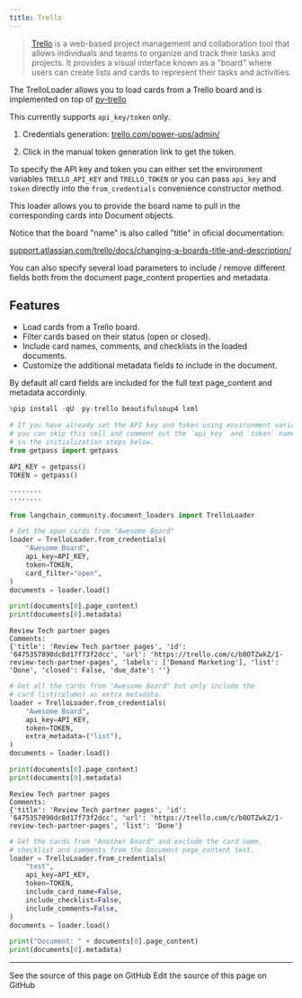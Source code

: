 ```yaml
---
title: Trello
---
```


>[Trello](https://www.atlassian.com/software/trello) is a web-based project management and collaboration tool that allows individuals and teams to organize and track their tasks and projects. It provides a visual interface known as a "board" where users can create lists and cards to represent their tasks and activities.

The TrelloLoader allows you to load cards from a Trello board and is implemented on top of [py-trello](https://pypi.org/project/py-trello/)

This currently supports `api_key/token` only.

1. Credentials generation: [trello.com/power-ups/admin/](https://trello.com/power-ups/admin/)

2. Click in the manual token generation link to get the token.

To specify the API key and token you can either set the environment variables `TRELLO_API_KEY` and `TRELLO_TOKEN` or you can pass `api_key` and `token` directly into the `from_credentials` convenience constructor method.

This loader allows you to provide the board name to pull in the corresponding cards into Document objects.

Notice that the board "name" is also called "title" in oficial documentation:

[support.atlassian.com/trello/docs/changing-a-boards-title-and-description/](https://support.atlassian.com/trello/docs/changing-a-boards-title-and-description/)

You can also specify several load parameters to include / remove different fields both from the document page_content properties and metadata.

## Features

- Load cards from a Trello board.
- Filter cards based on their status (open or closed).
- Include card names, comments, and checklists in the loaded documents.
- Customize the additional metadata fields to include in the document.

By default all card fields are included for the full text page_content and metadata accordinly.

```python
%pip install -qU  py-trello beautifulsoup4 lxml
```

```python
# If you have already set the API key and token using environment variables,
# you can skip this cell and comment out the `api_key` and `token` named arguments
# in the initialization steps below.
from getpass import getpass

API_KEY = getpass()
TOKEN = getpass()
```

```output
········
········
```

```python
from langchain_community.document_loaders import TrelloLoader

# Get the open cards from "Awesome Board"
loader = TrelloLoader.from_credentials(
    "Awesome Board",
    api_key=API_KEY,
    token=TOKEN,
    card_filter="open",
)
documents = loader.load()

print(documents[0].page_content)
print(documents[0].metadata)
```

```output
Review Tech partner pages
Comments:
{'title': 'Review Tech partner pages', 'id': '6475357890dc8d17f73f2dcc', 'url': 'https://trello.com/c/b0OTZwkZ/1-review-tech-partner-pages', 'labels': ['Demand Marketing'], 'list': 'Done', 'closed': False, 'due_date': ''}
```

```python
# Get all the cards from "Awesome Board" but only include the
# card list(column) as extra metadata.
loader = TrelloLoader.from_credentials(
    "Awesome Board",
    api_key=API_KEY,
    token=TOKEN,
    extra_metadata=("list"),
)
documents = loader.load()

print(documents[0].page_content)
print(documents[0].metadata)
```

```output
Review Tech partner pages
Comments:
{'title': 'Review Tech partner pages', 'id': '6475357890dc8d17f73f2dcc', 'url': 'https://trello.com/c/b0OTZwkZ/1-review-tech-partner-pages', 'list': 'Done'}
```

```python
# Get the cards from "Another Board" and exclude the card name,
# checklist and comments from the Document page_content text.
loader = TrelloLoader.from_credentials(
    "test",
    api_key=API_KEY,
    token=TOKEN,
    include_card_name=False,
    include_checklist=False,
    include_comments=False,
)
documents = loader.load()

print("Document: " + documents[0].page_content)
print(documents[0].metadata)
```

---

<CardGroup cols={2}>
  <Card title="View Source" icon="eye" href="https://github.com/langchain-ai/docs/blob/main/src/oss/python/integrations/document_loaders/trello.mdx">
    See the source of this page on GitHub
  </Card>
  <Card title="Edit Source" icon="pen-to-square" href="https://github.com/langchain-ai/docs/edit/main/src/oss/python/integrations/document_loaders/trello.mdx">
    Edit the source of this page on GitHub
  </Card>
</CardGroup>
